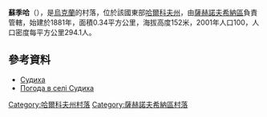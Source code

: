 {{coord|49|2|17|N|35|42|48|E|scale:100000_region:UA|display=title}}

'''蘇季哈'''（{{lang-uk|Судиха}}），是[[烏克蘭|烏克蘭]]的村落，位於該國東部[[哈爾科夫州|哈爾科夫州]]，由[[薩赫諾夫希納區|薩赫諾夫希納區]]負責管轄，始建於1881年，面積0.34平方公里，海拔高度152米，2001年人口100，人口密度每平方公里294.1人。

==參考資料==
* [http://w1.c1.rada.gov.ua/pls/z7502/A005?rdat1=09.01.2009&rf7571=33990 Судиха]{{Dead link|date=2018年6月 |bot=InternetArchiveBot |fix-attempted=no }}
* [http://weather.in.ua/ua/har'kovskaja/25491 Погода в селі Судиха] {{Wayback|url=http://weather.in.ua/ua/har'kovskaja/25491 |date=20160323034312 }}

{{DEFAULTSORT:Судиха}}
[[Category:哈爾科夫州村落|Category:哈爾科夫州村落]]
[[Category:薩赫諾夫希納區村落|Category:薩赫諾夫希納區村落]]


{{Kharkiv-geo-stub}}